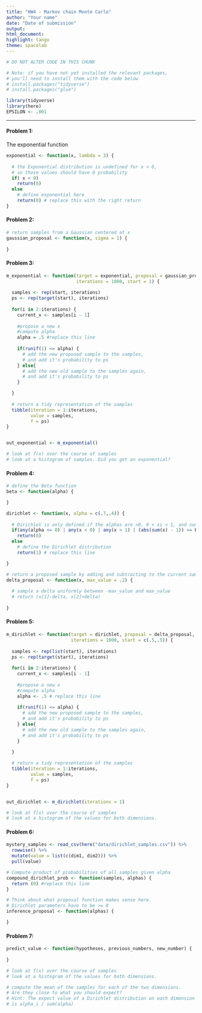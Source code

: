 ```yaml
---
title: "HW4 - Markov chain Monte Carlo"
author: "Your name"
date: "Date of submission"
output: 
html_document: 
highlight: tango
theme: spacelab
---
```


```r
# DO NOT ALTER CODE IN THIS CHUNK

# Note: if you have not yet installed the relevant packages, 
# you'll need to install them with the code below
# install.packages("tidyverse")
# install.packages("glue")

library(tidyverse)
library(here)
EPSILON <- .001
```

* * *

#### Problem 1: 

The exponential function
```r
exponential <- function(x, lambda = 3) {
 
  # the Exponential distribution is undefined for x < 0, 
  # so those values should have 0 probability
  if( x < 0) 
    return(0)
  else
    # define exponential here
    return(0) # replace this with the right return
}
```

#### Problem 2: 

```r
# return samples from a Gaussian centered at x
gaussian_proposal <- function(x, sigma = 1) {
  
}

```

#### Problem 3: 

```r
m_exponential <- function(target = exponential, proposal = gaussian_proposal, 
                          iterations = 1000, start = 1) {
  
  samples <- rep(start, iterations)
  ps <- rep(target(start), iterations)
  
  for(i in 2:iterations) {
    current_x <- samples[i - 1]
    
    #propose a new x
    #compute alpha
    alpha = .5 #replace this line
    
    if(runif(1) <= alpha) {
      # add the new proposed sample to the samples, 
      # and add it's probability to ps
    } else{
      # add the new old sample to the samples again, 
      # and add it's probability to ps
    }

  }
  
  # return a tidy representation of the samples
  tibble(iteration = 1:iterations,
         value = samples, 
         f = ps)
}


out_exponential <- m_exponential()
```

```r

# look at f(x) over the course of samples
# look at a histogram of samples. Did you get an exponential?
```

#### Problem 4: 

```r
# define the Beta function
beta <- function(alpha) {

}

dirichlet <- function(x, alpha = c(.7,.4)) {
  
  # Dirichlet is only defined if the alphas are >0, 0 < xs < 1, and sum(xs) = 1 
  if(any(alpha <= 0) | any(x < 0) | any(x > 1) | (abs(sum(x) - 1)) >= EPSILON)
    return(0)
  else
    # define the Dirichlet distribution
    return(1) # replace this line

}
```

```r
# return a proposed sample by adding and subtracting to the current sample
delta_proposal <- function(x, max_value = .2) {
  
  # sample a delta uniformly between -max_value and max_value
  # return (x[1]-delta, x[2]+delta)
  
}
```

#### Problem 5: 

```r
m_dirichlet <- function(target = dirichlet, proposal = delta_proposal, 
                        iterations = 1000, start = c(.5,.5)) {
  
  samples <- rep(list(start), iterations)
  ps <- rep(target(start), iterations)
  
  for(i in 2:iterations) {
    current_x <- samples[i - 1]
    
    #propose a new x
    #compute alpha
    alpha <- .5 # replace this line
    
    if(runif(1) <= alpha) {
      # add the new proposed sample to the samples, 
      # and add it's probability to ps
    } else{
      # add the new old sample to the samples again, 
      # and add it's probability to ps
    }

  }
  
  # return a tidy representation of the samples
  tibble(iteration = 1:iterations,
         value = samples, 
         f = ps)
}


out_dirichlet <- m_dirichlet(iterations = 1)
```

```r

# look at f(x) over the course of samples
# look at a histogram of the values for both dimensions.
```

#### Problem 6: 

```r
mystery_samples <- read_csv(here("data/dirichlet_samples.csv")) %>%
  rowwise() %>%
  mutate(value = list(c(dim1, dim2))) %>%
  pull(value)
```

```r
# Compute product of probabilities of all samples given alpha
compound_dirichlet_prob <- function(samples, alphas) {
  return (0) #replace this line
}

# Think about what proposal function makes sense here. 
# Dirichlet parameters have to be >= 0
inference_proposal <- function(alphas) {

}
```

#### Problem 7: 
```r
predict_value <- function(hypotheses, previous_numbers, new_number) {
  
}
```

```r
# look at f(x) over the course of samples
# look at a histogram of the values for both dimensions.

# compute the mean of the samples for each of the two dimensions. 
# Are they close to what you should expect? 
# Hint: The expect value of a Dirichlet distribution on each dimension alpha_i 
# is alpha_i / sum(alpha)
```
